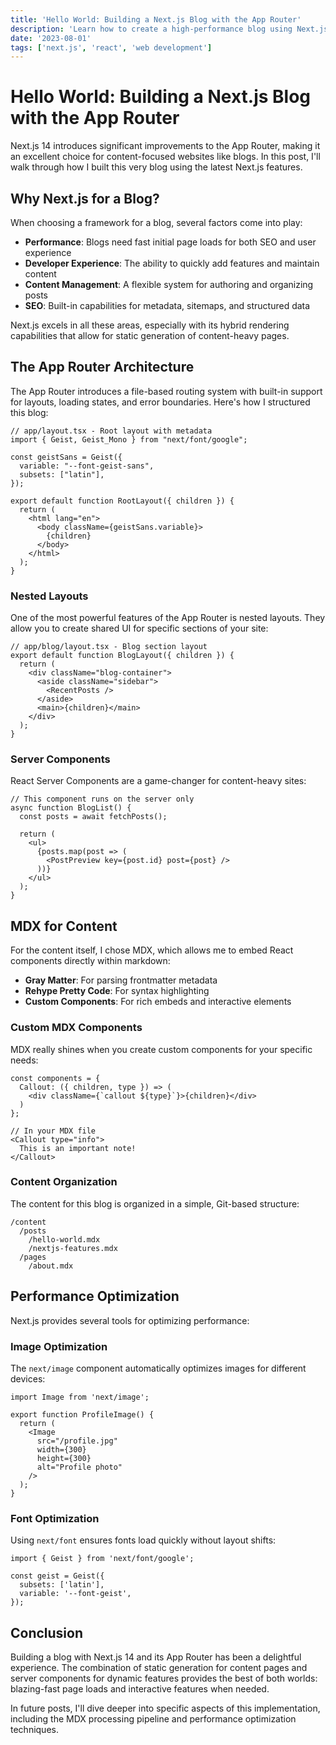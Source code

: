 ```yaml
---
title: 'Hello World: Building a Next.js Blog with the App Router'
description: 'Learn how to create a high-performance blog using Next.js 14 and its App Router architecture.'
date: '2023-08-01'
tags: ['next.js', 'react', 'web development']
---
```


# Hello World: Building a Next.js Blog with the App Router

Next.js 14 introduces significant improvements to the App Router, making it an excellent choice for content-focused websites like blogs. In this post, I'll walk through how I built this very blog using the latest Next.js features.

## Why Next.js for a Blog?

When choosing a framework for a blog, several factors come into play:

- **Performance**: Blogs need fast initial page loads for both SEO and user experience
- **Developer Experience**: The ability to quickly add features and maintain content
- **Content Management**: A flexible system for authoring and organizing posts
- **SEO**: Built-in capabilities for metadata, sitemaps, and structured data

Next.js excels in all these areas, especially with its hybrid rendering capabilities that allow for static generation of content-heavy pages.

## The App Router Architecture

The App Router introduces a file-based routing system with built-in support for layouts, loading states, and error boundaries. Here's how I structured this blog:

```tsx
// app/layout.tsx - Root layout with metadata
import { Geist, Geist_Mono } from "next/font/google";

const geistSans = Geist({
  variable: "--font-geist-sans",
  subsets: ["latin"],
});

export default function RootLayout({ children }) {
  return (
    <html lang="en">
      <body className={geistSans.variable}>
        {children}
      </body>
    </html>
  );
}
```

### Nested Layouts

One of the most powerful features of the App Router is nested layouts. They allow you to create shared UI for specific sections of your site:

```tsx
// app/blog/layout.tsx - Blog section layout
export default function BlogLayout({ children }) {
  return (
    <div className="blog-container">
      <aside className="sidebar">
        <RecentPosts />
      </aside>
      <main>{children}</main>
    </div>
  );
}
```

### Server Components

React Server Components are a game-changer for content-heavy sites:

```tsx
// This component runs on the server only
async function BlogList() {
  const posts = await fetchPosts();
  
  return (
    <ul>
      {posts.map(post => (
        <PostPreview key={post.id} post={post} />
      ))}
    </ul>
  );
}
```

## MDX for Content

For the content itself, I chose MDX, which allows me to embed React components directly within markdown:

- **Gray Matter**: For parsing frontmatter metadata
- **Rehype Pretty Code**: For syntax highlighting
- **Custom Components**: For rich embeds and interactive elements

### Custom MDX Components

MDX really shines when you create custom components for your specific needs:

```tsx
const components = {
  Callout: ({ children, type }) => (
    <div className={`callout ${type}`}>{children}</div>
  )
};

// In your MDX file
<Callout type="info">
  This is an important note!
</Callout>
```

### Content Organization

The content for this blog is organized in a simple, Git-based structure:

```
/content
  /posts
    /hello-world.mdx
    /nextjs-features.mdx
  /pages
    /about.mdx
```

## Performance Optimization

Next.js provides several tools for optimizing performance:

### Image Optimization

The `next/image` component automatically optimizes images for different devices:

```tsx
import Image from 'next/image';

export function ProfileImage() {
  return (
    <Image 
      src="/profile.jpg" 
      width={300} 
      height={300}
      alt="Profile photo"
    />
  );
}
```

### Font Optimization

Using `next/font` ensures fonts load quickly without layout shifts:

```tsx
import { Geist } from 'next/font/google';

const geist = Geist({
  subsets: ['latin'],
  variable: '--font-geist',
});
```

## Conclusion

Building a blog with Next.js 14 and its App Router has been a delightful experience. The combination of static generation for content pages and server components for dynamic features provides the best of both worlds: blazing-fast page loads and interactive features when needed.

In future posts, I'll dive deeper into specific aspects of this implementation, including the MDX processing pipeline and performance optimization techniques. 
